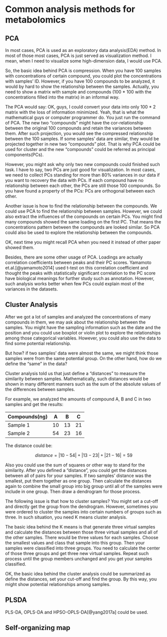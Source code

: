 # Common analysis methods for metabolomics

## PCA

In most cases, PCA is used as an exploratory data analysis(EDA) method. In most of those most cases, PCA is just served as visualization method. I mean, when I need to visualize some high-dimension data, I would use PCA.

So, the basic idea behind PCA is compression. When you have 100 samples with concentrations of certain compound, you could plot the concentrations with samples' ID. However, if you have 100 compounds to be analyzed, it would by hard to show the relationship between the samples. Actually, you need to show a matrix with sample and compounds (100 * 100 with the concentrations filled into the matrix) in an informal way.

The PCA would say: OK, guys, I could convert your data into only 100 * 2 matrix with the loss of information minimized. Yeah, that is what the mathematical guys or computer programmer do. You just run the command of PCA. The new two "compounds" might have the cor-relationship between the original 100 compounds and retain the variances between them. After such projection, you would see the compressed relationship between the 100 samples. If some samples' data are similar, they would be projected together in new two "compounds" plot. That is why PCA could be used for cluster and the new "compounds" could be referred as principal components(PCs).

However, you might ask why only two new compounds could finished such task. I have to say, two PCs are just good for visualization. In most cases, we need to collect PCs standing for more than 80% variances in our data if you want to recovery the data with PCs. If each compound have no relationship between each other, the PCs are still those 100 compounds. So you have found a property of the PCs: PCs are orthogonal between each other.

Another issue is how to find the relationship between the compounds. We could use PCA to find the relationship between samples. However, we could also extract the influences of the compounds on certain PCs. You might find many compounds showed the same loading on the first PC. That means the concentrations pattern between the compounds are looked similar. So PCA could also be used to explore the relationship between the compounds.

OK, next time you might recall PCA when you need it instead of other paper showed them. 

Besides, there are some other usage of PCA. Loadings are actually correlation coefficients between peaks and their PC scores. Yamamoto et.al.[@yamamoto2014] used t-test on this correlation coefficient and thought the peaks with statistically significant correlation to the PC score have biological meanings for further study such as annotation. However, such analysis works better when few PCs could explain most of the variances in the datasets.

## Cluster Analysis

After we got a lot of samples and analyzed the concentrations of many compounds in them, we may ask about the relationship between the samples. You might have the sampling information such as the date and the position and you could use boxplot or violin plot to explore the relationships among those categorical variables. However, you could also use the data to find some potential relationship.

But how? if two samples' data were almost the same, we might think those samples were from the same potential group. On the other hand, how do we define the "same" in the data?

Cluster analysis told us that just define a "distances" to measure the similarity between samples. Mathematically, such distances would be shown in many different manners such as the sum of the absolute values of the differences between samples. 

For example, we analyzed the amounts of compound A, B and C in two samples and get the results:

| Compounds(ng) | A | B | C |
| ------------- |---|---|---|
| Sample 1      | 10| 13| 21|
| Sample 2      | 54| 23| 16|

The distance could be:

$$
distance = |10-54|+|13-23|+|21-16| = 59
$$

Also you could use the sum of squares or other way to stand for the similarity. After you defined a "distance", you could get the distances between all of pairs for your samples. If two samples' distance was the smallest, put them together as one group. Then calculate the distances again to combine the small group into big group until all of the samples were include in one group. Then draw a dendrogram for those process.

The following issue is that how to cluster samples? You might set a cut-off and directly get the group from the dendrogram. However, sometimes you were ordered to cluster the samples into certain numbers of groups such as three. In such situation, you need K means cluster analysis.

The basic idea behind the K means is that generate three virtual samples and calculate the distances between those three virtual samples and all of the other samples. There would be three values for each samples. Choose the smallest values and class that sample into this group. Then your samples were classified into three groups. You need to calculate the center of those three groups and get three new virtual samples. Repeat such process until the group members unchanged and you get your samples classified.

OK, the basic idea behind the cluster analysis could be summarized as define the distances, set your cut-off and find the group. By this way, you might show potential relationships among samples.

## PLSDA

PLS-DA, OPLS-DA and HPSO-OPLS-DA[@yang2017a] could be used.

## Self-organizing map